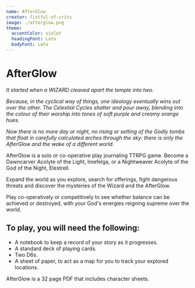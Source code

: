 ```yaml
---
name: AfterGlow
creator: fistful-of-crits
image: ./afterglow.png
theme:
  accentColor: violet
  headingFont: Lato
  bodyFont: Lato
---
```


# AfterGlow

_It started when a WIZARD cleaved apart the temple into two._

_Because, in the cyclical way of things, one ideology eventually wins out over the other. The Celestial Cycles shatter and pour away, blending into the colour of their worship into tones of soft purple and creamy orange hues._

_Now there is no more day or night, no rising or setting of the Godly tombs that float in carefully calculated arches through the sky: there is only the AfterGlow and the wake of a different world._

AfterGlow is a solo or co-operative play journaling TTRPG game. Become a Dawncarver Acolyte of the Light, Imefelga, or a Nightweaver Acolyte of the God of the Night, Elestrell.

Expand the world as you explore, search for offerings, fight dangerous threats and discover the mysteries of the Wizard and the AfterGlow.

Play co-operatively or competitively to see whether balance can be achieved or destroyed, with your God's energies reigning supreme over the world.

## To play, you will need the following:

- A notebook to keep a record of your story as it progresses.
- A standard deck of playing cards.
- Two D6s.
- A sheet of paper, to act as a map for you to track your explored locations.

AfterGlow is a 32 page PDF that includes character sheets.
